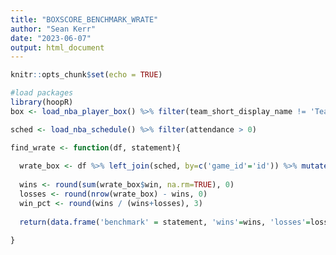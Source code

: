```yaml
---
title: "BOXSCORE_BENCHMARK_WRATE"
author: "Sean Kerr"
date: "2023-06-07"
output: html_document
---
```


```r
knitr::opts_chunk$set(echo = TRUE)
```

```r
#load packages
library(hoopR)
box <- load_nba_player_box() %>% filter(team_short_display_name != 'Team LeBron' & team_short_display_name != 'Team Giannis') %>% filter(did_not_play == FALSE) %>% filter(is.na(minutes) == FALSE)

sched <- load_nba_schedule() %>% filter(attendance > 0)

find_wrate <- function(df, statement){
  
  wrate_box <- df %>% left_join(sched, by=c('game_id'='id')) %>% mutate(win = ifelse(team_short_display_name==home_name & home_winner==TRUE | team_short_display_name==away_name & home_winner==FALSE, TRUE, FALSE))
  
  wins <- round(sum(wrate_box$win, na.rm=TRUE), 0)
  losses <- round(nrow(wrate_box) - wins, 0)
  win_pct <- round(wins / (wins+losses), 3)
  
  return(data.frame('benchmark' = statement, 'wins'=wins, 'losses'=losses, 'win_pct'=win_pct))
  
}
```
